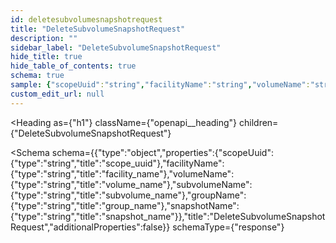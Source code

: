 ```yaml
---
id: deletesubvolumesnapshotrequest
title: "DeleteSubvolumeSnapshotRequest"
description: ""
sidebar_label: "DeleteSubvolumeSnapshotRequest"
hide_title: true
hide_table_of_contents: true
schema: true
sample: {"scopeUuid":"string","facilityName":"string","volumeName":"string","subvolumeName":"string","groupName":"string","snapshotName":"string"}
custom_edit_url: null
---
```



<Heading
  as={"h1"}
  className={"openapi__heading"}
  children={"DeleteSubvolumeSnapshotRequest"}
>
</Heading>





<Schema
  schema={{"type":"object","properties":{"scopeUuid":{"type":"string","title":"scope_uuid"},"facilityName":{"type":"string","title":"facility_name"},"volumeName":{"type":"string","title":"volume_name"},"subvolumeName":{"type":"string","title":"subvolume_name"},"groupName":{"type":"string","title":"group_name"},"snapshotName":{"type":"string","title":"snapshot_name"}},"title":"DeleteSubvolumeSnapshotRequest","additionalProperties":false}}
  schemaType={"response"}
>
  
</Schema>
            